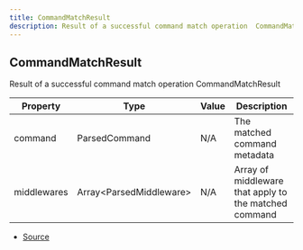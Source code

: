 ```yaml
---
title: CommandMatchResult
description: Result of a successful command match operation  CommandMatchResult
---
```


## CommandMatchResult

Result of a successful command match operation
 CommandMatchResult

| Property | Type | Value | Description |
| ----------- | ----------- | ----------- | ----------- |
| command | ParsedCommand | N/A | The matched command metadata |
| middlewares | Array\<ParsedMiddleware> | N/A | Array of middleware that apply to the matched command |


- [Source](https://github.com/underctrl-io/commandkit/blob/f8cc07d11d2ae5ed7f529adff1649936223e27b2/packages/commandkit/src/app/router/CommandsRouter.ts#L86)